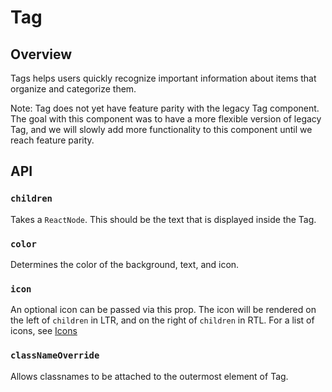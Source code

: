 
<Meta of={TagStories} />

# Tag

<ResourceLinks
  sourceCode="https://github.com/cultureamp/kaizen-design-system/tree/main/packages/components/src/__future__/Tag"
  designGuidelines="https://cultureamp.atlassian.net/wiki/spaces/DesignSystem/pages/3293283155/Tag"
  className="!kz-mb-8"
/>

<KAIOInstallation exportNames="Tag" isFuture />

## Overview

Tags helps users quickly recognize important information about items that organize and categorize them.

Note: Tag does not yet have feature parity with the legacy Tag component. The goal with this
component was to have a more flexible version of legacy Tag, and we will slowly add more functionality
to this component until we reach feature parity.


## API

<Canvas of={TagStories.Playground} />
<Controls of={TagStories.Playground} />

### `children`

Takes a `ReactNode`. This should be the text that is displayed inside the Tag.

<Canvas of={TagStories.Children} />

### `color`

Determines the color of the background, text, and icon.

<Canvas of={TagStories.Color} />

### `icon`

An optional icon can be passed via this prop. The icon will be rendered on the left of `children`
in LTR, and on the right of `children` in RTL. For a list of icons, see [Icons](?path=/story/components-icons--sticker-sheet-default)

<Canvas of={TagStories.Icon} />

### `classNameOverride`

Allows classnames to be attached to the outermost element of Tag.

<Canvas of={TagStories.ClassNameOverride} />
